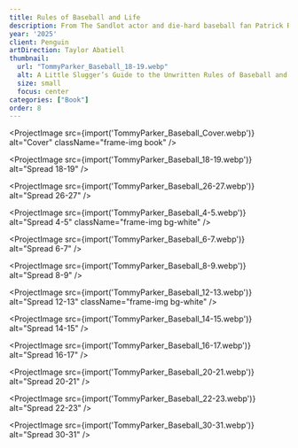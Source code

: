 ```yaml
---
title: Rules of Baseball and Life
description: From The Sandlot actor and die-hard baseball fan Patrick Renna comes practical advice full of wit and humor about baseball (and life) – complete with a customisable dedication page for a very special slugger.
year: '2025'
client: Penguin
artDirection: Taylor Abatiell
thumbnail:
  url: "TommyParker_Baseball_18-19.webp"
  alt: A Little Slugger’s Guide to the Unwritten Rules of Baseball and Life
  size: small
  focus: center
categories: ["Book"]
order: 8
---
```


<ProjectImage
  src={import('TommyParker_Baseball_Cover.webp')}
  alt="Cover"
  className="frame-img book"
/>

<ProjectImage
  src={import('TommyParker_Baseball_18-19.webp')}
  alt="Spread 18-19"
/>

<ProjectImage
  src={import('TommyParker_Baseball_26-27.webp')}
  alt="Spread 26-27"
/>

<ProjectImage
  src={import('TommyParker_Baseball_4-5.webp')}
  alt="Spread 4-5"
  className="frame-img bg-white"
/>

<ProjectImage
  src={import('TommyParker_Baseball_6-7.webp')}
  alt="Spread 6-7"
/>

<ProjectImage
  src={import('TommyParker_Baseball_8-9.webp')}
  alt="Spread 8-9"
/>

<ProjectImage
  src={import('TommyParker_Baseball_12-13.webp')}
  alt="Spread 12-13"
  className="frame-img bg-white"
/>

<ProjectImage
  src={import('TommyParker_Baseball_14-15.webp')}
  alt="Spread 14-15"
/>

<ProjectImage
  src={import('TommyParker_Baseball_16-17.webp')}
  alt="Spread 16-17"
/>

<ProjectImage
  src={import('TommyParker_Baseball_20-21.webp')}
  alt="Spread 20-21"
/>

<ProjectImage
  src={import('TommyParker_Baseball_22-23.webp')}
  alt="Spread 22-23"
/>

<ProjectImage
  src={import('TommyParker_Baseball_30-31.webp')}
  alt="Spread 30-31"
/>